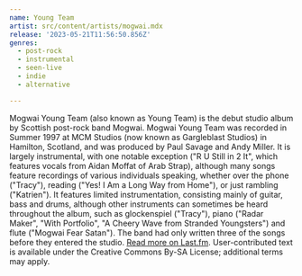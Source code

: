 ```yaml
---
name: Young Team
artist: src/content/artists/mogwai.mdx
release: '2023-05-21T11:56:50.856Z'
genres:
  - post-rock
  - instrumental
  - seen-live
  - indie
  - alternative

---
```


 Mogwai Young Team (also known as Young Team) is the debut studio album by Scottish post-rock band Mogwai. Mogwai Young Team was recorded in Summer 1997 at MCM Studios (now known as Gargleblast Studios) in Hamilton, Scotland, and was produced by Paul Savage and Andy Miller. It is largely instrumental, with one notable exception ("R U Still in 2 It", which features vocals from Aidan Moffat of Arab Strap), although many songs feature recordings of various individuals speaking, whether over the phone ("Tracy"), reading ("Yes! I Am a Long Way from Home"), or just rambling ("Katrien"). It features limited instrumentation, consisting mainly of guitar, bass and drums, although other instruments can sometimes be heard throughout the album, such as glockenspiel ("Tracy"), piano ("Radar Maker", "With Portfolio", "A Cheery Wave from Stranded Youngsters") and flute ("Mogwai Fear Satan"). The band had only written three of the songs before they entered the studio. <a href="https://www.last.fm/music/Mogwai/Young+Team">Read more on Last.fm</a>. User-contributed text is available under the Creative Commons By-SA License; additional terms may apply.
 